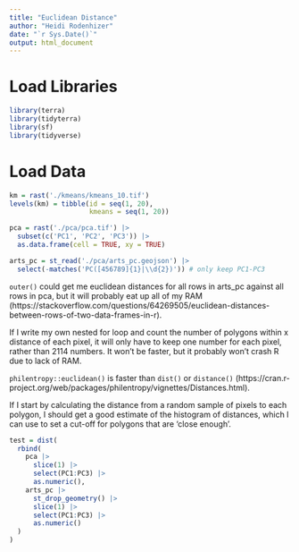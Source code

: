 ```yaml
---
title: "Euclidean Distance"
author: "Heidi Rodenhizer"
date: "`r Sys.Date()`"
output: html_document
---
```


# Load Libraries

```r
library(terra)
library(tidyterra)
library(sf)
library(tidyverse)
```


# Load Data

```r
km = rast('./kmeans/kmeans_10.tif')
levels(km) = tibble(id = seq(1, 20),
                    kmeans = seq(1, 20))

pca = rast('./pca/pca.tif') |>
  subset(c('PC1', 'PC2', 'PC3')) |>
  as.data.frame(cell = TRUE, xy = TRUE)

arts_pc = st_read('./pca/arts_pc.geojson') |>
  select(-matches('PC([456789]{1}|\\d{2})')) # only keep PC1-PC3
```

`outer()` could get me euclidean distances for all rows in arts_pc against all rows in pca, but it will probably eat up all of my RAM (https://stackoverflow.com/questions/64269505/euclidean-distances-between-rows-of-two-data-frames-in-r).

If I write my own nested for loop and count the number of polygons within x distance of each pixel, it will only have to keep one number for each pixel, rather than 2114 numbers. It won't be faster, but it probably won't crash R due to lack of RAM.

`philentropy::euclidean()` is faster than `dist()` or `distance()` (https://cran.r-project.org/web/packages/philentropy/vignettes/Distances.html).

If I start by calculating the distance from a random sample of pixels to each polygon, I should get a good estimate of the histogram of distances, which I can use to set a cut-off for polygons that are 'close enough'.

```r
test = dist(
  rbind(
    pca |>
      slice(1) |>
      select(PC1:PC3) |>
      as.numeric(),
    arts_pc |>
      st_drop_geometry() |>
      slice(1) |>
      select(PC1:PC3) |>
      as.numeric()
  )
)


```

